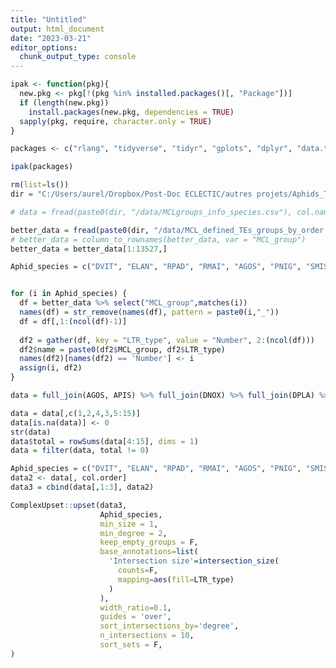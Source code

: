 ---
title: "Untitled"
output: html_document
date: "2023-03-21"
editor_options: 
  chunk_output_type: console
---

```{r setup, include=FALSE}
ipak <- function(pkg){
  new.pkg <- pkg[!(pkg %in% installed.packages()[, "Package"])]
  if (length(new.pkg)) 
    install.packages(new.pkg, dependencies = TRUE)
  sapply(pkg, require, character.only = TRUE)
}

packages <- c("rlang", "tidyverse", "tidyr", "gplots", "dplyr", "data.table", "ggplot2", "ggthemes", "stringi", "RColorBrewer","tibble", "knitr", "UpSetR", "ComplexUpset")

ipak(packages)

rm(list=ls())
dir = "C:/Users/aurel/Dropbox/Post-Doc ECLECTIC/autres projets/Aphids_TE"

```

```{r}

# data = fread(paste0(dir, "/data/MCLgroups_info_species.csv"), col.names = c("Species", "MCL", "TE_name",	"Seq_name",	"length",	"strand",	"confused",	"class",	"order",	"Wcode",	"sFamily",	"CI",	"coding",	"struct",	"other",	"MCL_group"))

better_data = fread(paste0(dir, "/data/MCL_defined_TEs_groups_by_order.csv"))
# better_data = column_to_rownames(better_data, var = "MCL_group")
better_data = better_data[1:13527,]

Aphid_species = c("DVIT", "ELAN", "RPAD", "RMAI", "AGOS", "PNIG", "SMIS", "APIS", "DNOX", "DPLA", "MPER", "MCER")


for (i in Aphid_species) {
  df = better_data %>% select("MCL_group",matches(i))
  names(df) = str_remove(names(df), pattern = paste0(i,"_"))
  df = df[,1:(ncol(df)-1)]
  
  df2 = gather(df, key = "LTR_type", value = "Number", 2:(ncol(df)))
  df2$name = paste0(df2$MCL_group, df2$LTR_type)
  names(df2)[names(df2) == 'Number'] <- i
  assign(i, df2)
}

data = full_join(AGOS, APIS) %>% full_join(DNOX) %>% full_join(DPLA) %>% full_join(DVIT) %>% full_join(ELAN) %>% full_join(MCER) %>% full_join(MPER) %>% full_join(PNIG) %>% full_join(RMAI) %>% full_join(RPAD) %>% full_join(SMIS)

data = data[,c(1,2,4,3,5:15)]
data[is.na(data)] <- 0
str(data)
data$total = rowSums(data[4:15], dims = 1)
data = filter(data, total != 0)

Aphid_species = c("DVIT", "ELAN", "RPAD", "RMAI", "AGOS", "PNIG", "SMIS", "APIS", "DNOX", "DPLA", "MPER", "MCER")
data2 <- data[, col.order]
data3 = cbind(data[,1:3], data2)

```

```{r}

ComplexUpset::upset(data3, 
                    Aphid_species,
                    min_size = 1,
                    min_degree = 2,
                    keep_empty_groups = F,
                    base_annotations=list(
                      'Intersection size'=intersection_size(
                        counts=F, 
                        mapping=aes(fill=LTR_type)
                      )
                    ),
                    width_ratio=0.1,
                    guides = 'over', 
                    sort_intersections_by='degree',
                    n_intersections = 10,
                    sort_sets = F,
)


```

